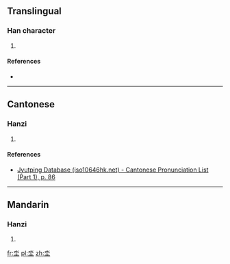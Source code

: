 ==Translingual==

===Han character===
{{Han char|rn=32|rad=土|as=04|sn=7|four=|canj=水土 (EG), X水土 (XEG)|ids=⿱水土}}

# {{defn|Han|sort=土04}}

====References====
* {{Han ref|kx=0226.070|dkj=04940|dj=0461.070|hdz=10422.190|uh=5754|ud=22356}}

----

==Cantonese==

===Hanzi===
{{yue-hanzi|jyut=[[dei6]]|y=dei6}}

# {{defn|lang=yue|sort=土04}}

====References====
* [http://www.iso10646hk.net/jp/document/download.jsp Jyutping Database (iso10646hk.net) - Cantonese Pronunciation List (Part 1), p. 86]

----

==Mandarin==

===Hanzi===
{{cmn-hanzi|pin=[[dì]] ([[di4]])|wg=ti<sup>4</sup>}}

# {{defn|lang=cmn|sort=土04}}

[[fr:坔]]
[[pl:坔]]
[[zh:坔]]